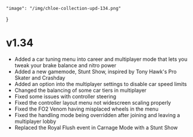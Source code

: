    "image": "/img/chloe-collection-upd-134.png"
}

# v1.34

- Added a car tuning menu into career and multiplayer mode that lets you tweak your brake balance and nitro power
- Added a new gamemode, Stunt Show, inspired by Tony Hawk's Pro Skater and Crashday
- Added an option into the multiplayer settings to disable car speed limits
- Changed the balancing of some car tiers in multiplayer
- Fixed some issues with controller steering
- Fixed the controller layout menu not widescreen scaling properly
- Fixed the FO2 Venom having misplaced wheels in the menu
- Fixed the handling mode being overridden after joining and leaving a multiplayer lobby
- Replaced the Royal Flush event in Carnage Mode with a Stunt Show